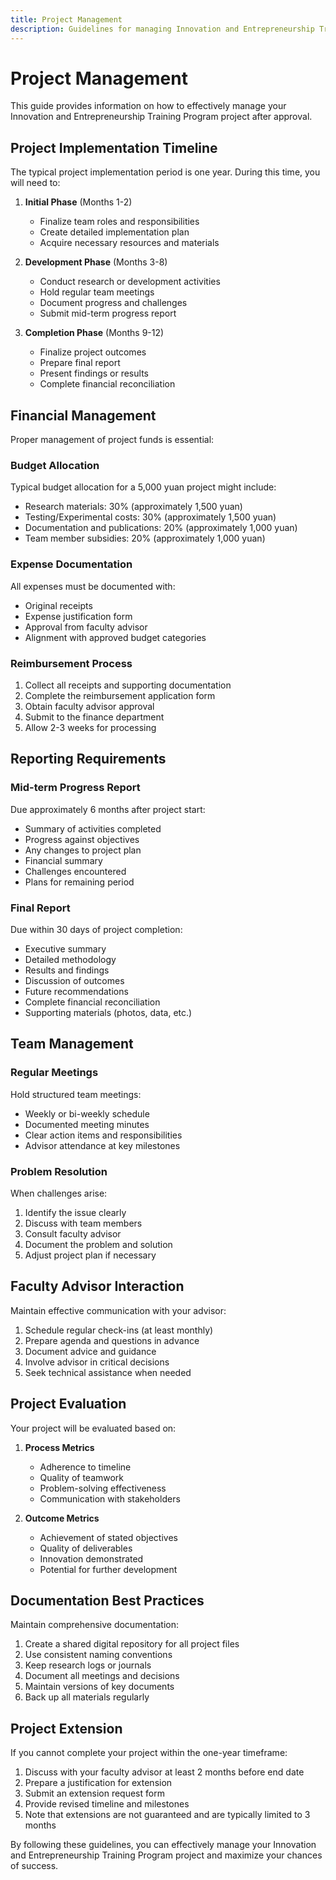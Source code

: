 ```yaml
---
title: Project Management
description: Guidelines for managing Innovation and Entrepreneurship Training Program projects
---
```


# Project Management

This guide provides information on how to effectively manage your Innovation and Entrepreneurship Training Program project after approval.

## Project Implementation Timeline

The typical project implementation period is one year. During this time, you will need to:

1. **Initial Phase** (Months 1-2)
   - Finalize team roles and responsibilities
   - Create detailed implementation plan
   - Acquire necessary resources and materials

2. **Development Phase** (Months 3-8)
   - Conduct research or development activities
   - Hold regular team meetings
   - Document progress and challenges
   - Submit mid-term progress report

3. **Completion Phase** (Months 9-12)
   - Finalize project outcomes
   - Prepare final report
   - Present findings or results
   - Complete financial reconciliation

## Financial Management

Proper management of project funds is essential:

### Budget Allocation

Typical budget allocation for a 5,000 yuan project might include:
- Research materials: 30% (approximately 1,500 yuan)
- Testing/Experimental costs: 30% (approximately 1,500 yuan)
- Documentation and publications: 20% (approximately 1,000 yuan)
- Team member subsidies: 20% (approximately 1,000 yuan)

### Expense Documentation

All expenses must be documented with:
- Original receipts
- Expense justification form
- Approval from faculty advisor
- Alignment with approved budget categories

### Reimbursement Process

1. Collect all receipts and supporting documentation
2. Complete the reimbursement application form
3. Obtain faculty advisor approval
4. Submit to the finance department
5. Allow 2-3 weeks for processing

## Reporting Requirements

### Mid-term Progress Report

Due approximately 6 months after project start:
- Summary of activities completed
- Progress against objectives
- Any changes to project plan
- Financial summary
- Challenges encountered
- Plans for remaining period

### Final Report

Due within 30 days of project completion:
- Executive summary
- Detailed methodology
- Results and findings
- Discussion of outcomes
- Future recommendations
- Complete financial reconciliation
- Supporting materials (photos, data, etc.)

## Team Management

### Regular Meetings

Hold structured team meetings:
- Weekly or bi-weekly schedule
- Documented meeting minutes
- Clear action items and responsibilities
- Advisor attendance at key milestones

### Problem Resolution

When challenges arise:
1. Identify the issue clearly
2. Discuss with team members
3. Consult faculty advisor
4. Document the problem and solution
5. Adjust project plan if necessary

## Faculty Advisor Interaction

Maintain effective communication with your advisor:

1. Schedule regular check-ins (at least monthly)
2. Prepare agenda and questions in advance
3. Document advice and guidance
4. Involve advisor in critical decisions
5. Seek technical assistance when needed

## Project Evaluation

Your project will be evaluated based on:

1. **Process Metrics**
   - Adherence to timeline
   - Quality of teamwork
   - Problem-solving effectiveness
   - Communication with stakeholders

2. **Outcome Metrics**
   - Achievement of stated objectives
   - Quality of deliverables
   - Innovation demonstrated
   - Potential for further development

## Documentation Best Practices

Maintain comprehensive documentation:

1. Create a shared digital repository for all project files
2. Use consistent naming conventions
3. Keep research logs or journals
4. Document all meetings and decisions
5. Maintain versions of key documents
6. Back up all materials regularly

## Project Extension

If you cannot complete your project within the one-year timeframe:

1. Discuss with your faculty advisor at least 2 months before end date
2. Prepare a justification for extension
3. Submit an extension request form
4. Provide revised timeline and milestones
5. Note that extensions are not guaranteed and are typically limited to 3 months

By following these guidelines, you can effectively manage your Innovation and Entrepreneurship Training Program project and maximize your chances of success. 